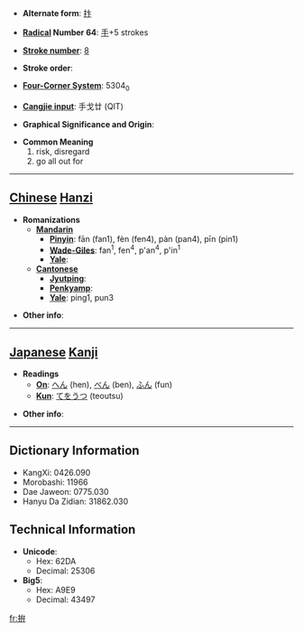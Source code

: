 * '''Alternate form''': [[抃]]

* '''[[Wiktionary:Chinese radical index| Radical]] Number 64''': [[Wiktionary:Chinese radical index 手|手]]+5 strokes

* '''[[Wiktionary:Chinese total strokes index|Stroke number]]''': [[Wiktionary:Chinese total strokes index 8|8]]

* '''Stroke order''': 

* '''[[Wiktionary:Chinese four corner index|Four-Corner System]]''': 5304<sub>0</sub>

* '''[[Wiktionary:Chinese Cangjie index|Cangjie input]]''': 手戈廿 (QIT)

* '''Graphical Significance and Origin''': 

* '''Common Meaning'''
*#risk, disregard
*# go all out for


----

== [[Chinese]] [[Hanzi]] ==

* '''Romanizations'''
** '''[[Mandarin]]'''
*** '''[[Pinyin]]''': fān (fan1), fèn (fen4), pàn (pan4), pīn (pin1)
*** '''[[Wade-Giles]]''': fan<sup>1</sup>, fen<sup>4</sup>, p'an<sup>4</sup>, p'in<sup>1</sup>
*** '''[[Yale]]''': 
** '''[[Cantonese]]'''
*** '''[[Jyutping]]''':
*** '''[[Penkyamp]]''': 
*** '''[[Yale]]''': ping1, pun3

* '''Other info''': 

----

== [[Japanese]] [[Kanji]] ==

* '''Readings'''
** '''[[On]]''': [[へん]] (hen), [[べん]] (ben), [[ふん]] (fun)
** '''[[Kun]]''': [[てをうつ]] (teoutsu)

* '''Other info''':  

----

== Dictionary Information ==

* KangXi: 0426.090
* Morobashi: 11966
* Dae Jaweon: 0775.030
* Hanyu Da Zidian: 31862.030

== Technical Information ==

* '''Unicode''':
** Hex: 62DA
** Decimal: 25306
* '''Big5''':
** Hex: A9E9
** Decimal: 43497

[[fr:拚]]